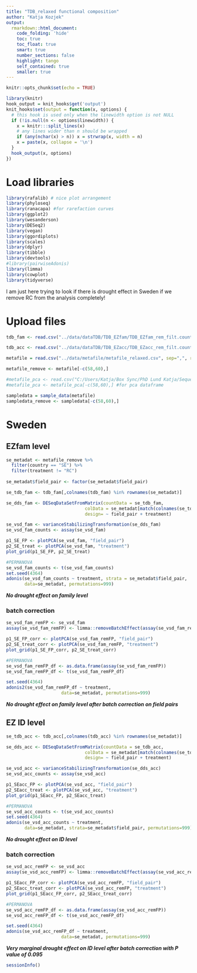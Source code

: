 ```yaml
---
title: "TDB_relaxed functional composition"
author: "Katja Kozjek"
output: 
  rmarkdown::html_document:
    code_folding: 'hide'
    toc: true
    toc_float: true
    smart: true
    number_sections: false
    highlight: tango
    self_contained: true
    smaller: true
---
```


```r
knitr::opts_chunk$set(echo = TRUE)
```

```r
library(knitr)
hook_output = knit_hooks$get('output')
knit_hooks$set(output = function(x, options) {
  # this hook is used only when the linewidth option is not NULL
  if (!is.null(n <- options$linewidth)) {
    x = knitr:::split_lines(x)
    # any lines wider than n should be wrapped
    if (any(nchar(x) > n)) x = strwrap(x, width = n)
    x = paste(x, collapse = '\n')
  }
  hook_output(x, options)
})
```

# Load libraries

```r
library(rafalib) # nice plot arrangement
library(phyloseq)
library(ranacapa) #for rarefaction curves
library(ggplot2)
library(wesanderson)
library(DESeq2)
library(vegan)
library(ggordiplots)
library(scales)
library(dplyr)
library(tibble)
library(devtools)
#library(pairwiseAdonis)
library(limma)
library(cowplot)
library(tidyverse)
```

I am just here trying to look if there is drought effect in Sweden if we remove RC from the analysis completely!

# Upload files

```r

tdb_fam <- read.csv("../data/dataTDB/TDB_EZfam/TDB_EZfam_rem_filt.counts.tsv", sep = "\t", header = T, row.names = 1)

tdb_acc <- read.csv("../data/dataTDB/TDB_EZacc/TDB_EZacc_rem_filt.counts.tsv",sep = "\t", header = T, row.names = 1)

metafile = read.csv("../data/metafile/metafile_relaxed.csv", sep=",", row.names=1)

metafile_remove <- metafile[-c(58,60),]

#metafile_pca <- read.csv("C:/Users/Katja/Box Sync/PhD Lund Katja/Sequencing/Functional_genes/Diamond/data_TDB/relaxed/metafile_relaxed.csv", sep=",")
#metafile_pca <- metafile_pca[-c(58,60),] #for pca dataframe

sampledata = sample_data(metafile)
sampledata_remove <- sampledata[-c(58,60),]

```

# Sweden 

## EZfam level

```r

se_metadat <- metafile_remove %>%
  filter(country == "SE") %>%
  filter(treatment != "RC")
  
se_metadat$field_pair <- factor(se_metadat$field_pair)

se_tdb_fam <- tdb_fam[,colnames(tdb_fam) %in% rownames(se_metadat)]

se_dds_fam <- DESeqDataSetFromMatrix(countData = se_tdb_fam,
                              colData = se_metadat[match(colnames(se_tdb_fam), rownames(se_metadat)), ],
                              design= ~ field_pair + treatment)

se_vsd_fam <- varianceStabilizingTransformation(se_dds_fam)
se_vsd_fam_counts <- assay(se_vsd_fam)

p1_SE_FP <- plotPCA(se_vsd_fam, "field_pair")
p2_SE_treat <- plotPCA(se_vsd_fam, "treatment")
plot_grid(p1_SE_FP, p2_SE_treat)

#PERMANOVA
se_vsd_fam_counts <- t(se_vsd_fam_counts)
set.seed(4364)
adonis(se_vsd_fam_counts ~ treatment, strata = se_metadat$field_pair, 
       data=se_metadat, permutations=999)

```
***No drought effect on family level***

### batch correction 

```r

se_vsd_fam_remFP <- se_vsd_fam
assay(se_vsd_fam_remFP) <- limma::removeBatchEffect(assay(se_vsd_fam_remFP), se_vsd_fam_remFP$field_pair)

p1_SE_FP_corr <- plotPCA(se_vsd_fam_remFP, "field_pair")
p2_SE_treat_corr <- plotPCA(se_vsd_fam_remFP, "treatment")
plot_grid(p1_SE_FP_corr, p2_SE_treat_corr)

#PERMANOVA 
se_vsd_fam_remFP_df <- as.data.frame(assay(se_vsd_fam_remFP))
se_vsd_fam_remFP_df <- t(se_vsd_fam_remFP_df)

set.seed(4364)
adonis2(se_vsd_fam_remFP_df ~ treatment, 
                     data=se_metadat, permutations=999)

```
***No drought effect on family level after batch correction on field pairs***

## EZ ID level

```r

se_tdb_acc <- tdb_acc[,colnames(tdb_acc) %in% rownames(se_metadat)]

se_dds_acc <- DESeqDataSetFromMatrix(countData = se_tdb_acc,
                              colData = se_metadat[match(colnames(se_tdb_acc), rownames(se_metadat)), ],
                              design= ~ field_pair + treatment)

se_vsd_acc <- varianceStabilizingTransformation(se_dds_acc)
se_vsd_acc_counts <- assay(se_vsd_acc)

p1_SEacc_FP <- plotPCA(se_vsd_acc, "field_pair")
p2_SEacc_treat <- plotPCA(se_vsd_acc, "treatment")
plot_grid(p1_SEacc_FP, p2_SEacc_treat)

#PERMANOVA
se_vsd_acc_counts <- t(se_vsd_acc_counts)
set.seed(4364)
adonis(se_vsd_acc_counts ~ treatment, 
       data=se_metadat, strata=se_metadat$field_pair, permutations=999)

```
***No drought effect on ID level***

### batch correction 

```r

se_vsd_acc_remFP <- se_vsd_acc
assay(se_vsd_acc_remFP) <- limma::removeBatchEffect(assay(se_vsd_acc_remFP), se_vsd_acc_remFP$field_pair)

p1_SEacc_FP_corr <- plotPCA(se_vsd_acc_remFP, "field_pair")
p2_SEacc_treat_corr <- plotPCA(se_vsd_acc_remFP, "treatment")
plot_grid(p1_SEacc_FP_corr, p2_SEacc_treat_corr)

#PERMANOVA 
se_vsd_acc_remFP_df <- as.data.frame(assay(se_vsd_acc_remFP))
se_vsd_acc_remFP_df <- t(se_vsd_acc_remFP_df)

set.seed(4364)
adonis(se_vsd_acc_remFP_df ~ treatment, 
                     data=se_metadat, permutations=999)

```
***Very marginal drought effect on ID level after batch correction with P value of 0.095***

```r

sessionInfo()

```
